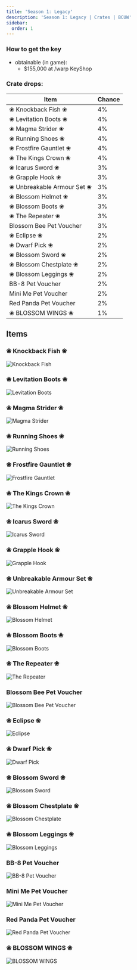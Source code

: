 ```yaml
---
title: 'Season 1: Legacy'
description: 'Season 1: Legacy | Crates | BCUW'
sidebar:
  order: 1
---
```


### How to get the key
- obtainable (in game):
  - $155,000 at /warp KeyShop

### Crate drops:

| Item                        | Chance |
|-----------------------------|--------|
| ❀ Knockback Fish ❀         | 4%     |
| ❀ Levitation Boots ❀       | 4%     |
| ❀ Magma Strider ❀          | 4%     |
| ❀ Running Shoes ❀          | 4%     |
| ❀ Frostfire Gauntlet ❀     | 4%     |
| ❀ The Kings Crown ❀        | 4%     |
| ❀ Icarus Sword ❀           | 3%     |
| ❀ Grapple Hook ❀           | 3%     |
| ❀ Unbreakable Armour Set ❀ | 3%     |
| ❀ Blossom Helmet ❀         | 3%     |
| ❀ Blossom Boots ❀          | 3%     |
| ❀ The Repeater ❀           | 3%     |
| Blossom Bee Pet Voucher     | 3%     |
| ❀ Eclipse ❀                | 2%     |
| ❀ Dwarf Pick ❀             | 2%     |
| ❀ Blossom Sword ❀          | 2%     |
| ❀ Blossom Chestplate ❀     | 2%     |
| ❀ Blossom Leggings ❀       | 2%     |
| BB-8 Pet Voucher            | 2%     |
| Mini Me Pet Voucher         | 2%     |
| Red Panda Pet Voucher       | 2%     |
| ❀ BLOSSOM WINGS ❀          | 1%     |

## Items

### ❀ Knockback Fish ❀
![Knockback Fish](https://cdn.bcuw.xyz/2D/legacy/knockback_fish.png)

### ❀ Levitation Boots ❀
![Levitation Boots](https://cdn.bcuw.xyz/2D/legacy/levitation_boots.png)

### ❀ Magma Strider ❀
![Magma Strider](https://cdn.bcuw.xyz/2D/legacy/magma_strider.png)

### ❀ Running Shoes ❀
![Running Shoes](https://cdn.bcuw.xyz/2D/legacy/running_shoes.png)

### ❀ Frostfire Gauntlet ❀
![Frostfire Gauntlet](https://cdn.bcuw.xyz/2D/legacy/frostfire_gauntlet.png)

### ❀ The Kings Crown ❀
![The Kings Crown](https://cdn.bcuw.xyz/2D/legacy/the_kings_crown.png)

### ❀ Icarus Sword ❀
![Icarus Sword](https://cdn.bcuw.xyz/2D/legacy/icarus_sword.png)

### ❀ Grapple Hook ❀
![Grapple Hook](https://cdn.bcuw.xyz/2D/legacy/grapple_hook.png)

### ❀ Unbreakable Armour Set ❀
![Unbreakable Armour Set](https://cdn.bcuw.xyz/2D/legacy/unbreakable_armour_set.png)

### ❀ Blossom Helmet ❀
![Blossom Helmet](https://cdn.bcuw.xyz/2D/legacy/blossom_helmet.png)

### ❀ Blossom Boots ❀
![Blossom Boots](https://cdn.bcuw.xyz/2D/legacy/blossom_boots.png)

### ❀ The Repeater ❀
![The Repeater](https://cdn.bcuw.xyz/2D/legacy/the_repeater.png)

### Blossom Bee Pet Voucher
![Blossom Bee Pet Voucher](https://cdn.bcuw.xyz/2D/legacy/blossom_bee_pet_voucher.png)

### ❀ Eclipse ❀
![Eclipse](https://cdn.bcuw.xyz/2D/legacy/eclipse.png)

### ❀ Dwarf Pick ❀
![Dwarf Pick](https://cdn.bcuw.xyz/2D/legacy/dwarf_pick.png)

### ❀ Blossom Sword ❀
![Blossom Sword](https://cdn.bcuw.xyz/2D/legacy/blossom_sword.png)

### ❀ Blossom Chestplate ❀
![Blossom Chestplate](https://cdn.bcuw.xyz/2D/legacy/blossom_chestplate.png)

### ❀ Blossom Leggings ❀
![Blossom Leggings](https://cdn.bcuw.xyz/2D/legacy/blossom_leggings.png)

### BB-8 Pet Voucher
![BB-8 Pet Voucher](https://cdn.bcuw.xyz/2D/legacy/bb-8_pet_voucher.png)

### Mini Me Pet Voucher
![Mini Me Pet Voucher](https://cdn.bcuw.xyz/2D/legacy/mini_me_pet_voucher.png)

### Red Panda Pet Voucher
![Red Panda Pet Voucher](https://cdn.bcuw.xyz/2D/legacy/red_panda_pet_voucher.png)

### ❀ BLOSSOM WINGS ❀
![BLOSSOM WINGS](https://cdn.bcuw.xyz/2D/legacy/blossom_wings.png)
